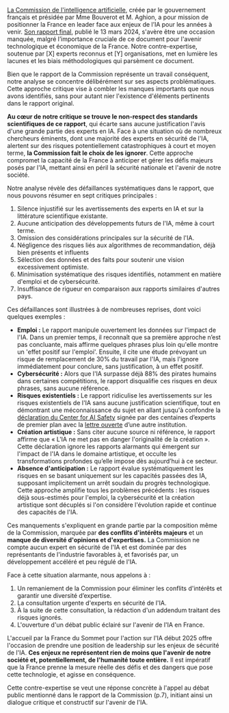 [La Commission de l'intelligence artificielle](https://www.info.gouv.fr/communique/comite-de-lintelligence-artificielle), créée par le gouvernement français et présidée par Mme Bouverot et M. Aghion, a pour mission de positionner la France en leader face aux enjeux de l’IA pour les années à venir. [Son rapport final](https://www.bercynumerique.finances.gouv.fr/le-rapport-ia-notre-ambition-pour-la-france), publié le 13 mars 2024, s'avère être une occasion manquée, malgré l’importance cruciale de ce document pour l'avenir technologique et économique de la France. Notre contre-expertise, soutenue par [X] experts reconnus et [Y] organisations, met en lumière les lacunes et les biais méthodologiques qui parsèment ce document.

Bien que le rapport de la Commission représente un travail conséquent, notre analyse se concentre délibérément sur ses aspects problématiques. Cette approche critique vise à combler les manques importants que nous avons identifiés, sans pour autant nier l'existence d'éléments pertinents dans le rapport original.

**Au cœur de notre critique se trouve le non-respect des standards scientifiques de ce rapport**, qui écarte sans aucune justification l'avis d'une grande partie des experts en IA. Face à une situation où de nombreux chercheurs éminents, dont une majorité des experts en sécurité de l'IA, alertent sur des risques potentiellement catastrophiques à court et moyen terme, **la Commission fait le choix de les ignorer**. Cette approche compromet la capacité de la France à anticiper et gérer les défis majeurs posés par l'IA, mettant ainsi en péril la sécurité nationale et l'avenir de notre société.

Notre analyse révèle des défaillances systématiques dans le rapport, que nous pouvons résumer en sept critiques principales :



1. Silence injustifié sur les avertissements des experts en IA et sur la littérature scientifique existante.
2. Aucune anticipation des développements futurs de l'IA, même à court terme.
3. Omission des considérations principales sur la sécurité de l'IA.
4. Négligence des risques liés aux algorithmes de recommandation, déjà bien présents et influents
5. Sélection des données et des faits pour soutenir une vision excessivement optimiste.
6. Minimisation systématique des risques identifiés, notamment en matière d'emploi et de cybersécurité.
7. Insuffisance de rigueur en comparaison aux rapports similaires d'autres pays.

Ces défaillances sont illustrées à de nombreuses reprises, dont voici quelques exemples :



* **Emploi :** Le rapport manipule ouvertement les données sur l'impact de l'IA. Dans un premier temps, il reconnaît que sa première approche n’est pas  concluante, mais affirme quelques phrases plus loin qu'elle montre un 'effet positif sur l'emploi'. Ensuite, il cite une étude prévoyant un risque de remplacement de 30% du travail par l'IA, mais l'ignore immédiatement pour conclure, sans justification, à un effet positif.
* **Cybersécurité :** Alors que l'IA surpasse déjà 88% des pirates humains dans certaines compétitions, le rapport disqualifie ces risques en deux phrases, sans aucune référence.
* **Risques existentiels :** Le rapport ridiculise les avertissements sur les risques existentiels de l'IA sans aucune justification scientifique, tout en démontrant une méconnaissance du sujet en allant jusqu'à confondre la [déclaration du Center for AI Safety](https://www.safe.ai/work/statement-on-ai-risk) signée par des centaines d’experts de premier plan avec la [lettre ouverte](https://futureoflife.org/open-letter/pause-giant-ai-experiments/) d’une autre institution.
* **Création artistique :** Sans citer aucune source ni référence, le rapport affirme que « L'IA ne met pas en danger l'originalité de la création ». Cette déclaration ignore les rapports alarmants qui émergent sur l'impact de l'IA dans le domaine artistique, et occulte les transformations profondes qu’elle impose dès aujourd’hui à ce secteur.
* **Absence d'anticipation :** Le rapport évalue systématiquement les risques en se basant uniquement sur les capacités passées des IA, supposant implicitement un arrêt soudain du progrès technologique. Cette approche amplifie tous les problèmes précédents : les risques déjà sous-estimés pour l'emploi, la cybersécurité et la création artistique sont décuplés si l'on considère l'évolution rapide et continue des capacités de l'IA.

Ces manquements s'expliquent en grande partie par la composition même de la Commission, marquée par **des conflits d'intérêts majeurs** et un **manque de diversité d'opinions et d'expertises.** La Commission ne compte aucun expert en sécurité de l'IA et est dominée par des représentants de l'industrie favorables à, et favorisés par, un développement accéléré et peu régulé de l'IA.

Face à cette situation alarmante, nous appelons à :



1. Un remaniement de la Commission pour éliminer les conflits d'intérêts et garantir une  diversité d’expertise.
2. La consultation urgente d'experts en sécurité de l'IA.
3. À la suite de cette consultation, la rédaction d'un addendum traitant des risques ignorés.
4. L'ouverture d'un débat public éclairé sur l'avenir de l'IA en France.

L'accueil par la France du Sommet pour l'action sur l'IA début 2025 offre l'occasion de prendre une position de leadership sur les enjeux de sécurité de l'IA. **Ces enjeux ne représentent rien de moins que l'avenir de notre société et, potentiellement, de l'humanité toute entière.** Il est impératif que la France prenne la mesure réelle des défis et des dangers que pose cette technologie, et agisse en conséquence. 

Cette contre-expertise se veut une réponse concrète à l'appel au débat public mentionné dans le rapport de la Commission (p.7), initiant ainsi un dialogue critique et constructif sur l'avenir de l'IA.